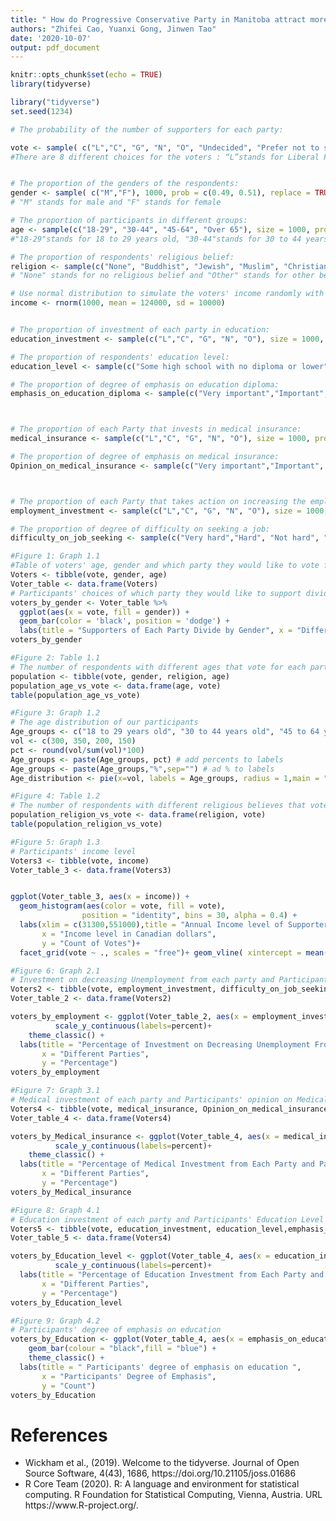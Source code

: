 ```yaml
---
title: " How do Progressive Conservative Party in Manitoba attract more voters in the upcoming election?"
authors: "Zhifei Cao, Yuanxi Gong, Jinwen Tao"
date: '2020-10-07'
output: pdf_document
---
```


```r
knitr::opts_chunk$set(echo = TRUE)
library(tidyverse)
```


```r
library("tidyverse")
set.seed(1234)

# The probability of the number of supporters for each party:

vote <- sample( c("L","C", "G", "N", "O", "Undecided", "Prefer not to say"), size = 1000, prob = c(0.14, 0.47, 0.06, 0.31, 0.01, 0.007, 0.0003), replace = TRUE)
#There are 8 different choices for the voters : “L”stands for Liberal Party,"C" stands for Progressive Conservative Party, "G" stands for Green Party, "N"stands for New Democratic Party,"O" stands for Other, "Undecided" stands for uncertain about voting and "Prefer not to say" stands for prefer not to answer this question. 


# The proportion of the genders of the respondents:
gender <- sample( c("M","F"), 1000, prob = c(0.49, 0.51), replace = TRUE)
# "M" stands for male and "F" stands for female

# The proportion of participants in different groups:
age <- sample(c("18-29", "30-44", "45-64", "Over 65"), size = 1000, prob =c(0.3, 0.35, 0.2, 0.15), replace = TRUE)
#"18-29"stands for 18 to 29 years old, "30-44"stands for 30 to 44 years old, "45-64" stands for 45 to 64 years old and "Over 65" stands for over 65 years old

# The proportion of respondents' religious belief:
religion <- sample(c("None", "Buddhist", "Jewish", "Muslim", "Christian", "Hindu", "Other"), size = 1000, prob =c(0.29, 0.01, 0.015, 0.02, 0.65, 0.01, 0.005), replace = TRUE)
# "None" stands for no religious belief and "Other" stands for other beliefs exclude from Buddhism, Judaism, Muslim, Christianism and Hinduism. 

# Use normal distribution to simulate the voters' income randomly with their average annual income at 124000 Canadian dollars:
income <- rnorm(1000, mean = 124000, sd = 10000)


# The proportion of investment of each party in education:
education_investment <- sample(c("L","C", "G", "N", "O"), size = 1000, prob =c(0.45, 0.25, 0.1, 0.18, 0.02), replace = TRUE)

# The proportion of respondents' education level:
education_level <- sample(c("Some high school with no diploma or lower", "High school graduate, diploma or the equivalent", "Bachelor’s degree", "Master’s degree or higher"), size = 1000, prob =c(0.13, 0.51, 0.25, 0.11), replace = TRUE)

# The proportion of degree of emphasis on education diploma:
emphasis_on_education_diploma <- sample(c("Very important","Important", "Not important", "Do not know/ Do not want to answer"), size = 1000, prob =c(0.33, 0.49, 0.15, 0.03), replace = TRUE)



# The proportion of each Party that invests in medical insurance:
medical_insurance <- sample(c("L","C", "G", "N", "O"), size = 1000, prob =c(0.17, 0.18, 0.35, 0.28, 0.02), replace = TRUE)

# The proportion of degree of emphasis on medical insurance:
Opinion_on_medical_insurance <- sample(c("Very important","Important", "Not important", "Do not know/ Do not want to answer"), size = 1000, prob =c(0.59, 0.24, 0.16, 0.01), replace = TRUE)



# The proportion of each Party that takes action on increasing the employment rate:
employment_investment <- sample(c("L","C", "G", "N", "O"), size = 1000, prob =c(0.2, 0.35, 0.11, 0.3, 0.04), replace = TRUE)

# The proportion of degree of difficulty on seeking a job:
difficulty_on_job_seeking <- sample(c("Very hard","Hard", "Not hard", "Do not know/ Do not want to answer"), size = 1000, prob =c(0.08, 0.42, 0.35, 0.05), replace = TRUE)

```

```r
#Figure 1: Graph 1.1 
#Table of voters' age, gender and which party they would like to vote for
Voters <- tibble(vote, gender, age)
Voter_table <- data.frame(Voters)
# Participants' choices of which party they would like to support divide by gender
voters_by_gender <- Voter_table %>%
  ggplot(aes(x = vote, fill = gender)) + 
  geom_bar(color = 'black', position = 'dodge') + 
  labs(title = "Supporters of Each Party Divide by Gender", x = "Different Parties", y = "Count of Votes") + theme_minimal()
voters_by_gender

```


```r
#Figure 2: Table 1.1
# The number of respondents with different ages that vote for each party:
population <- tibble(vote, gender, religion, age)
population_age_vs_vote <- data.frame(age, vote)
table(population_age_vs_vote)
```

```r
#Figure 3: Graph 1.2
# The age distribution of our participants
Age_groups <- c("18 to 29 years old", "30 to 44 years old", "45 to 64 years old", "Over 65 years old")
vol <- c(300, 350, 200, 150)
pct <- round(vol/sum(vol)*100)
Age_groups <- paste(Age_groups, pct) # add percents to labels
Age_groups <- paste(Age_groups,"%",sep="") # ad % to labels
Age_distribution <- pie(x=vol, labels = Age_groups, radius = 1,main = "Age distribution of Participants", col=c("green","yellow","blue","purple"), clockwise = T)
```


```r
#Figure 4: Table 1.2
# The number of respondents with different religious believes that vote for each party:
population_religion_vs_vote <- data.frame(religion, vote)
table(population_religion_vs_vote)
```


```r
#Figure 5: Graph 1.3
# Participants' income level 
Voters3 <- tibble(vote, income)
Voter_table_3 <- data.frame(Voters3)


ggplot(Voter_table_3, aes(x = income)) +
  geom_histogram(aes(color = vote, fill = vote), 
                position = "identity", bins = 30, alpha = 0.4) +
  labs(xlim = c(31300,551000),title = "Annual Income level of Supporters of Different Parties",
       x = "Income level in Canadian dollars",
       y = "Count of Votes")+
  facet_grid(vote ~ ., scales = "free")+ geom_vline( xintercept = mean(income),linetype = "dashed")
```



```r
#Figure 6: Graph 2.1
# Investment on decreasing Unemployment from each party and Participants' difficulty on job seeking
Voters2 <- tibble(vote, employment_investment, difficulty_on_job_seeking)
Voter_table_2 <- data.frame(Voters2)

voters_by_employment <- ggplot(Voter_table_2, aes(x = employment_investment, fill = difficulty_on_job_seeking))  + geom_bar(aes(y = (..count..)/sum(..count..))) + 
          scale_y_continuous(labels=percent)+
    theme_classic() +
  labs(title = "Percentage of Investment on Decreasing Unemployment From Each Party and Difficulty on Job Seeking",
       x = "Different Parties",
       y = "Percentage") 
voters_by_employment
```


```r
#Figure 7: Graph 3.1
# Medical investment of each party and Participants' opinion on Medical Insurance
Voters4 <- tibble(vote, medical_insurance, Opinion_on_medical_insurance)
Voter_table_4 <- data.frame(Voters4)

voters_by_Medical_insurance <- ggplot(Voter_table_4, aes(x = medical_insurance, fill = Opinion_on_medical_insurance)) + geom_bar(aes(y = (..count..)/sum(..count..))) + 
          scale_y_continuous(labels=percent)+
    theme_classic() +
  labs(title = "Percentage of Medical Investment from Each Party and Participants' Opinion on Medical Investment ",
       x = "Different Parties",
       y = "Percentage") 
voters_by_Medical_insurance

```



```r
#Figure 8: Graph 4.1
# Education investment of each party and Participants' Education Level
Voters5 <- tibble(vote, education_investment, education_level,emphasis_on_education_diploma)
Voter_table_5 <- data.frame(Voters4)

voters_by_Education_level <- ggplot(Voter_table_4, aes(x = education_investment,fill = education_level)) + geom_bar(aes(y = (..count..)/sum(..count..))) + 
          scale_y_continuous(labels=percent)+
  labs(title = "Percentage of Education Investment from Each Party and Participants' Education Level ",
       x = "Different Parties",
       y = "Percentage") 
voters_by_Education_level

```


```r
#Figure 9: Graph 4.2
# Participants' degree of emphasis on education
voters_by_Education <- ggplot(Voter_table_4, aes(x = emphasis_on_education_diploma)) +
    geom_bar(colour = "black",fill = "blue") +
    theme_classic() +
  labs(title = " Participants' degree of emphasis on education ",
       x = "Participants' Degree of Emphasis",
       y = "Count") 
voters_by_Education
```


# References

- Wickham et al., (2019). Welcome to the tidyverse. Journal of Open
  Source Software, 4(43), 1686, https://doi.org/10.21105/joss.01686
- R Core Team (2020). R: A language and environment for statistical
  computing. R Foundation for Statistical Computing, Vienna, Austria.
  URL https://www.R-project.org/.
